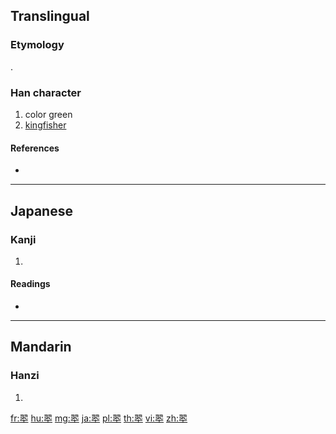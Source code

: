 {{character info/new}}
{{also|翠}}
==Translingual==

===Etymology===
{{Han simp|翠|f=卒|t=卆}}.

===Han character===
{{Han char|rn=124|rad=羽|as=04|sn=10|four=|canj=SMKNJ}}

# color green
# [[kingfisher]]

====References====
* {{Han ref|kx=0956.030|dkj=28647|dj=1401.120|hdz=53344.010|uh=7FC6|ud=32710}}

----

==Japanese==

===Kanji===
{{ja-kanji|grade=|rs=羽04}}

# {{defn|lang=ja|sort=羽04}}

====Readings====
* {{ja-readings|goon=[[すい]] (sui)|kanon=[[すい]] (sui)|kun=[[みどり]] (midori)}}

----

==Mandarin==

===Hanzi===
{{cmn-hanzi|pin=[[cuì]] ([[cui4]])|wg=ts'ui<sup>4</sup>}}

# {{defn|lang=cmn|sort=羽04}}

[[fr:翆]]
[[hu:翆]]
[[mg:翆]]
[[ja:翆]]
[[pl:翆]]
[[th:翆]]
[[vi:翆]]
[[zh:翆]]